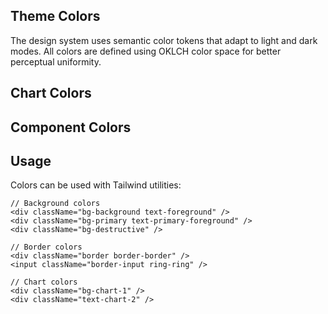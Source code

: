 
<Meta title="Getting Started/Colors" />

<Title>Color Palette</Title>

## Theme Colors

The design system uses semantic color tokens that adapt to light and dark modes. All colors are defined using OKLCH
color space for better perceptual uniformity.

<ColorPalette>
  <ColorItem
    title="Background & Foreground"
    subtitle="Base application colors"
    colors={{
      background: "var(--color-background)",
      foreground: "var(--color-foreground)"
    }}
  />
  <ColorItem
    title="Primary"
    subtitle="Primary brand colors"
    colors={{
      primary: "var(--color-primary)",
      "primary-foreground": "var(--color-primary-foreground)"
    }}
  />
  <ColorItem
    title="Secondary"
    subtitle="Secondary colors"
    colors={{
      secondary: "var(--color-secondary)",
      "secondary-foreground": "var(--color-secondary-foreground)"
    }}
  />
  <ColorItem
    title="Muted"
    subtitle="Muted/subdued colors"
    colors={{
      muted: "var(--color-muted)",
      "muted-foreground": "var(--color-muted-foreground)"
    }}
  />
  <ColorItem
    title="Accent"
    subtitle="Accent colors"
    colors={{
      accent: "var(--color-accent)",
      "accent-foreground": "var(--color-accent-foreground)"
    }}
  />
  <ColorItem
    title="Success"
    subtitle="Success colors"
    colors={{
      success: "var(--color-success)",
      "success-foreground": "var(--color-success-foreground)"
    }}
  />
  <ColorItem
    title="Warning"
    subtitle="Warning colors"
    colors={{
      warning: "var(--color-warning)",
      "warning-foreground": "var(--color-warning-foreground)"
    }}
  />
  <ColorItem
    title="Error"
    subtitle="Error actions"
    colors={{
      error: "var(--color-error)"
    }}
  />

</ColorPalette>

## Chart Colors

<ColorPalette>
  <ColorItem
    title="Charts"
    subtitle="Data visualization colors"
    colors={{
      "chart-1": "var(--color-chart-1)",
      "chart-2": "var(--color-chart-2)",
      "chart-3": "var(--color-chart-3)",
      "chart-4": "var(--color-chart-4)",
      "chart-5": "var(--color-chart-5)"
    }}
  />
</ColorPalette>

## Component Colors

<ColorPalette>
  <ColorItem
    title="Sidebar"
    subtitle="Sidebar component colors"
    colors={{
      sidebar: "var(--color-sidebar)",
      "sidebar-foreground": "var(--color-sidebar-foreground)",
      "sidebar-primary": "var(--color-sidebar-primary)",
      "sidebar-primary-foreground": "var(--color-sidebar-primary-foreground)",
      "sidebar-accent": "var(--color-sidebar-accent)",
      "sidebar-accent-foreground": "var(--color-sidebar-accent-foreground)",
      "sidebar-border": "var(--color-sidebar-border)",
      "sidebar-ring": "var(--color-sidebar-ring)"
    }}
  />
  <ColorItem
    title="Card"
    subtitle="Card colors"
    colors={{
      card: "var(--color-card)",
      "card-foreground": "var(--color-card-foreground)"
    }}
  />
  <ColorItem
    title="Popover"
    subtitle="Popover colors"
    colors={{
      popover: "var(--color-popover)",
      "popover-foreground": "var(--color-popover-foreground)"
    }}
  />
  <ColorItem
    title="Border & Input"
    subtitle="Form elements"
    colors={{
      border: "var(--color-border)",
      input: "var(--color-input)",
      ring: "var(--color-ring)"
    }}
  />
</ColorPalette>

## Usage

Colors can be used with Tailwind utilities:

```tsx
// Background colors
<div className="bg-background text-foreground" />
<div className="bg-primary text-primary-foreground" />
<div className="bg-destructive" />

// Border colors
<div className="border border-border" />
<input className="border-input ring-ring" />

// Chart colors
<div className="bg-chart-1" />
<div className="text-chart-2" />
```
